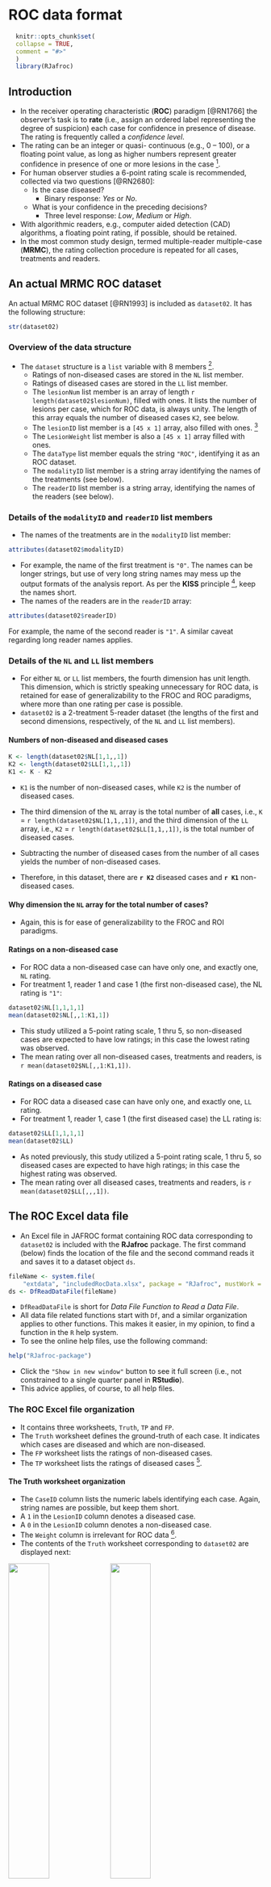 # ROC data format {#rocdataformat}

```r
  knitr::opts_chunk$set(
  collapse = TRUE,
  comment = "#>"
  )
  library(RJafroc)
```

## Introduction
* In the receiver operating characteristic (__ROC__) paradigm [@RN1766] the observer's task is to  __rate__ (i.e., assign an ordered label representing the degree of suspicion) each case for confidence in presence of disease. The rating is frequently called a _confidence level_.
* The rating can be an integer or quasi- continuous (e.g., 0 – 100), or a floating point value, as long as higher numbers represent greater confidence in presence of one or more lesions in the case  ^[The directionaliy of the rating is not a limitation. If lower values correspond to increased confidence level, it is only necessary to transform the observed rating by subtracting it from a constant value. The constant value can be chosen arbitrarily, typically as the maximum of all observed ratings, thereby ensuring that the transformed value is always non-negative.].
* For human observer studies a 6-point rating scale is recommended, collected via two questions [@RN2680]:
    + Is the case diseased? 
        * Binary response: _Yes_ or _No_.
    + What is your confidence in the preceding decisions? 
        * Three level response: _Low_, _Medium_ or _High_.
* With algorithmic readers, e.g., computer aided detection (CAD) algorithms, a floating point rating, if possible, should be retained.
* In the most common study design, termed multiple-reader multiple-case (__MRMC__), the rating collection procedure is repeated for all cases, treatments and readers.

## An actual MRMC ROC dataset

An actual MRMC ROC dataset [@RN1993] is included as `dataset02`. It has the following structure:
  
```r
str(dataset02)
```             

### Overview of the data structure

* The `dataset` structure is a `list` variable with 8 members ^[This is true for ROC, FROC and ROI datasets. LROC datasets have 9 `list` members.].
    + Ratings of non-diseased cases are stored in the `NL` list member.
    + Ratings of diseased cases are stored in the `LL` list member.
    + The `lesionNum` list member is an array of length `r length(dataset02$lesionNum)`, filled with ones. It lists the number of lesions per case, which for ROC data, is always unity. The length of this array equals the number of diseased cases `K2`, see below.
    + The `lesionID` list member is a `[45 x 1]` array, also filled with ones. ^[The second "unnecessary" dimension is necessary for compatibility with FROC datasets.]
    + The `LesionWeight` list member is also a `[45 x 1]` array filled with ones.
    + The `dataType` list member equals the string `"ROC"`, identifying it as an ROC dataset.
    + The `modalityID` list member is a string array identifying the names of the treatments (see below).
    + The `readerID` list member is a string array, identifying the names of the readers  (see below).

### Details of the `modalityID` and `readerID` list members
* The names of the treatments are in the `modalityID` list member:

```r
attributes(dataset02$modalityID)
```

* For example, the name of the first treatment is `"0"`. The names can be longer strings, but use of very long string names may mess up the output formats of the analysis report. As per the __KISS__ principle ^[For those not familiar with it, KISS is American for __Keep It Simple, Stupid__.], keep the names short.
* The names of the readers are in the `readerID` array:

```r
attributes(dataset02$readerID)
```

For example, the name of the second reader is `"1"`. A similar caveat regarding long reader names applies.

### Details of the `NL` and `LL` list members
* For either `NL` or `LL` list members, the fourth dimension has unit length. This dimension, which is strictly speaking unnecessary for ROC data, is retained for ease of generalizability to the FROC and ROC paradigms, where more than one rating per case is possible.
* `dataset02` is a 2-treatment 5-reader dataset (the lengths of the first and second dimensions, respectively, of the `NL` and `LL` list members).

#### Numbers of non-diseased and diseased cases

```r
K <- length(dataset02$NL[1,1,,1])
K2 <- length(dataset02$LL[1,1,,1])
K1 <- K - K2
```             

* `K1` is the number of non-diseased cases, while `K2` is the number of diseased cases.
* The third dimension of the `NL` array is the total number of __all__ cases, i.e., `K` = `r length(dataset02$NL[1,1,,1])`, and the third dimension of the `LL` array,  i.e., `K2` = `r length(dataset02$LL[1,1,,1])`, is the total number of diseased cases.

* Subtracting the number of diseased cases from the number of all cases yields the number of non-diseased cases.

* Therefore, in this dataset, there are __`r K2`__ diseased cases and __`r K1`__ non-diseased cases.

#### Why dimension the `NL` array for the total number of cases?
* Again, this is for ease of generalizability to the FROC and ROI paradigms. 

#### Ratings on a non-diseased case
* For ROC data a non-diseased case can have only one, and exactly one, `NL` rating.
* For treatment 1, reader 1 and case 1 (the first non-diseased case), the NL rating is `"1"`: 
```r
dataset02$NL[1,1,1,1]
mean(dataset02$NL[,,1:K1,1])
```
* This study utilized a 5-point rating scale, 1 thru 5, so non-diseased cases are expected to have low ratings; in this case the lowest rating was observed.
* The mean rating over all non-diseased cases, treatments and readers, is `r mean(dataset02$NL[,,1:K1,1])`.

#### Ratings on a diseased case
* For ROC data a diseased case can have only one, and exactly one, `LL` rating.
* For treatment 1, reader 1, case 1 (the first diseased case) the LL rating is: 

```r
dataset02$LL[1,1,1,1]
mean(dataset02$LL)
```

* As noted previously, this study utilized a 5-point rating scale, 1 thru 5, so diseased cases are expected to have high ratings; in this case the highest rating was observed.
* The mean rating over all diseased cases, treatments and readers, is `r mean(dataset02$LL[,,,1])`.

## The ROC  Excel data file
* An Excel file in JAFROC format containing ROC data corresponding to `dataset02` is included with the __RJafroc__ package.  The first command (below) finds the location of the file and the second command reads it and saves it to a dataset object `ds`.  

```r
fileName <- system.file(
    "extdata", "includedRocData.xlsx", package = "RJafroc", mustWork = TRUE)
ds <- DfReadDataFile(fileName)
```

* `DfReadDataFile` is short for _Data File Function to Read a Data File_. 
* All data file related functions start with `Df`, and a similar organization applies to other functions. This makes it easier, in my opinion, to find a function in the `R` help system.
* To see the online help files, use the following command:

```r
help("RJafroc-package")
```

* Click the `"Show in new window"` button to see it full screen (i.e., not constrained to a single quarter panel in __RStudio__).
* This advice applies, of course, to all help files.

### The ROC Excel file organization
* It contains three worksheets, `Truth`, `TP` and `FP`.
* The `Truth` worksheet defines the ground-truth of each case. It indicates which cases are diseased and which are non-diseased. 
* The `FP` worksheet lists the ratings of non-diseased cases. 
* The `TP` worksheet lists the ratings of diseased cases ^[OK, I am being inconsistent. I am using `NL`, `LL` for the ratings and `FP`, `TP`j for the worksheets. The worksheet format will accept `NL` and `LL` instead of `FP` and `TP`. However, for ease of generalization to the FROC paradigm it is necessary to use `NL` and `LL` for the list members of the dataset object.].

#### The Truth worksheet organization
* The `CaseID` column lists the numeric labels identifying each case. Again, string names are possible, but keep them short. 
* A `1` in the `LesionID` column denotes a diseased case.
* A `0` in the `LesionID` column denotes a non-diseased case.
* The `Weight` column is irrelevant for ROC data ^[It is only needed for FROC data.].
* The contents of the `Truth` worksheet corresponding to `dataset02` are displayed next:

![](images/ROC-Truth-1.png){width=40%}![](images/ROC-Truth-2.png){width=40%}![](images/ROC-Truth-3.png){width=40%}![](images/ROC-Truth-4.png){width=40%}

* There are 69 non-diseased cases (labeled 1-69) under column `CaseID`.
* There are 45 diseased cases (labeled 70-114) under column `CaseID`.  
* The `LesionID` field for each non-diseased case (e.g., `CaseID` = 1) is zero. A zero in this field defines a non-diseased case. 
* The `LesionID` field for each diseased case (e.g., `CaseID` = 70) is unity. A unit value in this field defines a diseased case. 
* The `Weights` field is irrelevant for ROC datasets. For convenience it is filled with zeroes.  

#### The FP/NL worksheet organization
The following screen-shots show different parts of the `FP` worsheet for `dataset02`.

![](images/ROC-FP-1.png){width=40%}![](images/ROC-FP-2.png){width=40%}![](images/ROC-FP-3.png){width=40%}![](images/ROC-FP-5.png){width=40%}

* The `FP` (or `NL`)  worksheet lists the ratings of non-diseased cases.
* The __ModalityID__ values range from `0` to `1`, corresponding to two treatments. 
* The __ReaderID__ values range from `0` to `4`, corresponding to five readers.
* The __CaseID__ values range from `1` to `69`, corresponding to non-diseased cases __only__.
* For each reader and treatment, each non-diseased case gets one rating; therefore the length of the column labeled __FP-Rating__ is __69 x 2 x 5 = 690__.
* The FP ratings tend to be low, there are a lot of ones, fewer twos, even fewer threes, and an ocassional four and a five rating may be found.  


#### The TP/LL worksheet organization
The following screen-shots show different parts of the `FP` worsheet for `dataset02`.

![](images/ROC-TP-1.png){width=40%}![](images/ROC-TP-2.png){width=40%}![](images/ROC-TP-3.png){width=40%}![](images/ROC-TP-4.png){width=40%}
* The `TP` (or `LL`)  worksheet lists the ratings of diseased cases.
* The __ModalityID__ values range from `0` to `1`, corresponding to two treatments. 
* The __ReaderID__ values range from `0` to `4`, corresponding to five readers.
* The __CaseID__ values range from `70` to `114`, corresponding to diseased cases __only__.
* For each reader and treatment, each non-diseased case gets one rating; therefore the length of the column labeled __FP-Rating__ is __45 x 2 x 5 = 450__.
* The TP ratings tend to be high, there are a lot of fives, fewer fours, even fewer threes, and an ocassional two and a one rating may be found.  

## Summary
* Since each case gets one rating, the ROC data structure is relatively easy to visualize. For a single treatment and single reader, all of the information in the dataset can be summarize by a two-row five-column table, with one row listing the number of non-diseased cases rated 1, the number rated two, etc., ending with the number rated five, and a corresponding row for diseased cases. These 10 values contain all of the information contained in the Excel file for the specified treatment and reader. The example below is for treatment `0` and reader `0`:

```r
nl <- dataset02$NL
binnedFpCounts <- array(5)
for (b in 1:5) binnedFpCounts[b] <- sum(nl[1,1,1:K1,1] == b)
ll <- dataset02$LL
binnedTpCounts <- array(5)
for (b in 1:5) binnedTpCounts[b] <- sum(ll[1,1,1:K2,1] == b)
binnedFpCounts
binnedTpCounts
sum(binnedFpCounts)
sum(binnedTpCounts)
```

* The values in `binnedFpCounts` sum to 69.
* The values in `binnedTpCounts` sum to 45.
* A similar table is needed for each treatment-reader combination.
* The real value of the Excel format is that it allows generalization to other paradigms where the number of ratings per case is variable. 
